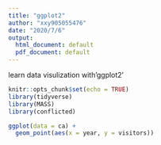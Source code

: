 ```yaml
---
title: "ggplot2"
author: "xxy905055476"
date: "2020/7/6"
output:
  html_document: default
  pdf_document: default
---
```

learn data visulization with'ggplot2'
```r
knitr::opts_chunk$set(echo = TRUE)
library(tidyverse)
library(MASS)
library(conflicted)
```
```r
ggplot(data = ca) + 
  geom_point(aes(x = year, y = visitors))
```